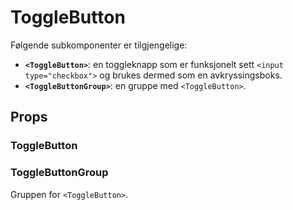 
<Meta of={ToggleButtonStories} />

# ToggleButton

<ComponentLinkRow
  docsHref="https://design.domstol.no/987b33f71/p/93162b-togglebutton/b/5004f4"
  figmaHref="https://www.figma.com/file/ewqSDmkgqDQ5PyOsRp4V5b/?node-id=6990%3A142094"
  githubHref="https://github.com/domstolene/designsystem/tree/main/packages/components/src/components/ToggleButton"
  storybookHref="https://domstolene.github.io/designsystem/?path=/story/dds-components-components-togglebutton--default"
/>

Følgende subkomponenter er tilgjengelige:

- **`<ToggleButton>`**: en toggleknapp som er funksjonelt sett `<input type="checkbox">` og brukes dermed som en avkryssingsboks.
- **`<ToggleButtonGroup>`**: en gruppe med `<ToggleButton>`.

## Props

### ToggleButton

<Canvas of={ToggleButtonStories.Preview} />
<Controls of={ToggleButtonStories.Preview} />

### ToggleButtonGroup

Gruppen for `<ToggleButton>`.

<Canvas of={ToggleButtonGroupStories.Preview} />
<Controls of={ToggleButtonGroupStories.Preview} />
